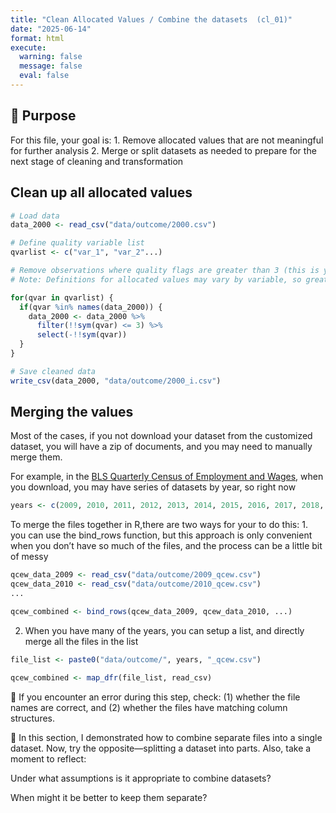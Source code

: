 ---
title: "Clean Allocated Values / Combine the datasets  (cl_01)"
date: "2025-06-14"
format: html
execute:
  warning: false
  message: false
  eval: false
---

## 🎯 Purpose

For this file, your goal is:
1. Remove allocated values that are not meaningful for further analysis
2. Merge or split datasets as needed to prepare for the next stage of cleaning and transformation

## Clean up all allocated values

```{r}

# Load data
data_2000 <- read_csv("data/outcome/2000.csv")

# Define quality variable list
qvarlist <- c("var_1", "var_2"...)

# Remove observations where quality flags are greater than 3 (this is your to-go), then drop the quality variables
# Note: Definitions for allocated values may vary by variable, so greater than 3 may not be universal, so always double-check the documentation.

for(qvar in qvarlist) {
  if(qvar %in% names(data_2000)) {
    data_2000 <- data_2000 %>%
      filter(!!sym(qvar) <= 3) %>%
      select(-!!sym(qvar))
  }
}

# Save cleaned data
write_csv(data_2000, "data/outcome/2000_i.csv")
```

## Merging the values

Most of the cases, if you not download your dataset from the customized dataset, you will have a zip of documents, and you may need to manually merge them. 

For example, in the [BLS Quarterly Census of Employment and Wages](https://www.bls.gov/cew/), when you download, you may have series of datasets by year, so right now

```{r}
years <- c(2009, 2010, 2011, 2012, 2013, 2014, 2015, 2016, 2017, 2018, 2019, 2020, 2021, 2022)
```


To merge the files together in R,there are two ways for your to do this:
1. you can use the bind_rows function, but this approach is only convenient when you don't have so much of the files, and the process can be a little bit of messy

```{r}
qcew_data_2009 <- read_csv("data/outcome/2009_qcew.csv")
qcew_data_2010 <- read_csv("data/outcome/2010_qcew.csv")
...

qcew_combined <- bind_rows(qcew_data_2009, qcew_data_2010, ...)

```

2. When you have many of the years, you can setup a list, and directly merge all the files in the list

```{r}
file_list <- paste0("data/outcome/", years, "_qcew.csv")

qcew_combined <- map_dfr(file_list, read_csv)
```

📌 If you encounter an error during this step, check:
(1) whether the file names are correct, and
(2) whether the files have matching column structures.

💭 In this section, I demonstrated how to combine separate files into a single dataset. Now, try the opposite—splitting a dataset into parts.
Also, take a moment to reflect:

 Under what assumptions is it appropriate to combine datasets?
 
 When might it be better to keep them separate?